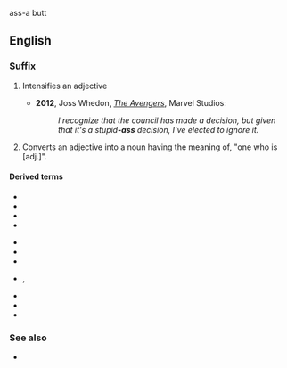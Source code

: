 {{also|ass|Ass|Äss|áss|äss|ašs}} ass-a butt

==English==

===Suffix===
{{en-suffix}}

# {{lb|en|slang|vulgar}} Intensifies an adjective
#*'''2012''', Joss Whedon, [[:w:en:The_Avengers_(2012_film)|''The Avengers'']], Marvel Studios:
#*:''I recognize that the council has made a decision, but given that it's a stupid'''-ass''' decision, I've elected to ignore it.'' 
# {{lb|en|slang|vulgar}} Converts an adjective into a noun having the meaning of, "one who is [adj.]".

====Derived terms====
{{der-top3}}
* {{l|en|badass}}
* {{l|en|bomb-ass}}
* {{l|en|cheapass}}
* {{l|en|crazy-ass}}
{{der-mid3}}
* {{l|en|dumbass}}
* {{l|en|fat-ass}}
* {{l|en|gay-ass}}
* {{l|en|jiveass}}, {{l|en|jive-ass}}
{{der-mid3}}
* {{l|en|strange-ass}}
* {{l|en|weird-ass}}
* {{l|en|wiseass}}
{{der-bottom}}

===See also===
* {{l|en|-assed}}